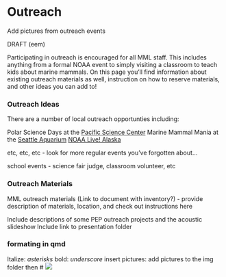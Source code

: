 # Outreach {#outreach}
 
 Add pictures from outreach events


DRAFT (eem)

Participating in outreach is encouraged for all MML staff. This includes anything from a formal NOAA event to simply visiting a classroom to teach kids about marine mammals. On this page you'll find information about existing outreach materials as well, instruction on how to reserve materials, and other ideas you can add to!

### Outreach Ideas 

There are a number of local outreach opportunties including:

Polar Science Days at the [Pacific Science Center](https://pacificsciencecenter.org/)
Marine Mammal Mania at the [Seattle Aquarium](https://www.seattleaquarium.org/)
[NOAA Live! Alaska](https://www.fisheries.noaa.gov/alaska/outreach-and-education/noaa-live-alaska)

etc, etc, etc - look for more regular events you've forgotten about... 

school events - science fair judge, classroom volunteer, etc


### Outreach Materials

MML outreach materials (Link to document with inventory?) - provide description of materials, location, and check out instructions here 

Include descriptions of some PEP outreach projects and the acoustic slideshow
Include link to presentation folder 




### formating in qmd

Italize: *asterisks*
bold: _underscore_
insert pictures: add pictures to the img folder then # ![](img/which_course.png)





